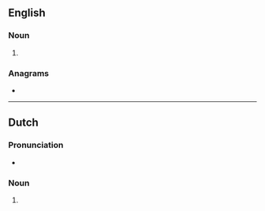 ==English==

===Noun===
{{head|en|noun form}}

# {{plural of|en|legger}}

===Anagrams===
* {{anagrams|en|a=eegglrs|egglers}}

----

==Dutch==

===Pronunciation===
* {{audio|nl|Nl-leggers.ogg|Audio}}

===Noun===
{{head|nl|noun plural form}}

# {{nl-noun form of|pl|legger}}